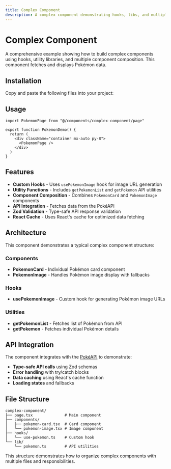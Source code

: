 ```yaml
---
title: Complex Component
description: A complex component demonstrating hooks, libs, and multiple component composition.
---
```


# Complex Component

A comprehensive example showing how to build complex components using hooks, utility libraries, and multiple component composition. This component fetches and displays Pokémon data.

<ComponentPreview name="complex-component" />

## Installation

Copy and paste the following files into your project:

<ComponentSource name="complex-component" />

## Usage

```tsx
import PokemonPage from "@/components/complex-component/page"

export function PokemonDemo() {
  return (
    <div className="container mx-auto py-8">
      <PokemonPage />
    </div>
  )
}
```

## Features

- **Custom Hooks** - Uses `usePokemonImage` hook for image URL generation
- **Utility Functions** - Includes `getPokemonList` and `getPokemon` API utilities
- **Component Composition** - Combines `PokemonCard` and `PokemonImage` components
- **API Integration** - Fetches data from the PokéAPI
- **Zod Validation** - Type-safe API response validation
- **React Cache** - Uses React's cache for optimized data fetching

## Architecture

This component demonstrates a typical complex component structure:

### Components
- **PokemonCard** - Individual Pokémon card component
- **PokemonImage** - Handles Pokémon image display with fallbacks

### Hooks
- **usePokemonImage** - Custom hook for generating Pokémon image URLs

### Utilities
- **getPokemonList** - Fetches list of Pokémon from API
- **getPokemon** - Fetches individual Pokémon details

## API Integration

The component integrates with the [PokéAPI](https://pokeapi.co/) to demonstrate:

- **Type-safe API calls** using Zod schemas
- **Error handling** with try/catch blocks
- **Data caching** using React's cache function
- **Loading states** and fallbacks

## File Structure

```
complex-component/
├── page.tsx              # Main component
├── components/
│   ├── pokemon-card.tsx  # Card component
│   └── pokemon-image.tsx # Image component
├── hooks/
│   └── use-pokemon.ts    # Custom hook
└── lib/
    └── pokemon.ts        # API utilities
```

This structure demonstrates how to organize complex components with multiple files and responsibilities.